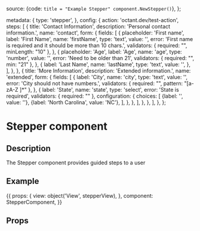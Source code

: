 
  source: {code: `title = "Example Stepper" component.NewStepper()`},
};

  metadata: {
    type: 'stepper',
  },
  config: {
    action: 'octant.dev/test-action',
    steps: [
      {
        title: 'Contact Information',
        description: 'Personal contact information.',
        name: 'contact',
        form: {
          fields: [
            {
              placeholder: 'First name',
              label: 'First Name',
              name: 'firstName',
              type: 'text',
              value: '',
              error: 'First name is required and it should be more than 10 chars.',
              validators: {
                required: "",
                minLength: "10"
              },
            },
            {
              placeholder: 'Age',
              label: 'Age',
              name: 'age',
              type: 'number',
              value: '',
              error: 'Need to be older than 21',
              validators: {
                required: "",
                min: "21"
              },
            },
            {
              label: 'Last Name',
              name: 'lastName',
              type: 'text',
              value: '',
            },
          ],
        },
      },
      {
        title: 'More Information',
        description: 'Extended information.',
        name: 'extended',
        form: {
          fields: [
            {
              label: 'City',
              name: 'city',
              type: 'text',
              value: '',
              error: 'City should not have numbers.',
              validators: {
                required: "",
                pattern: "[a-zA-Z ]*"
              },
            },
            {
              label: 'State',
              name: 'state',
              type: 'select',
              error: 'State is required',
              validators: {
                required: ""
              },
              configuration: {
                choices: [
                  {label: '', value: ''},
                  {label: 'North Carolina', value: 'NC'},
                ],
              },
            },
          ],
        },
      },
    ],
  },
};

<h1>Stepper component</h1>
<h2>Description</h2>

<p>The Stepper component provides guided steps to a user</p>
<h2>Example</h2>

<Meta title="Components/Stepper" component={StepperComponent}/>

<Preview withToolbar>
  <Story
    name="Stepper component"
    parameters={{docs: stepperDocs}}
    height="450px"
  >
    {{
      props: {
        view: object('View', stepperView),
      },
      component: StepperComponent,
    }}
  </Story>
</Preview>

<h2>Props</h2>
<Props of={StepperComponent}/>
